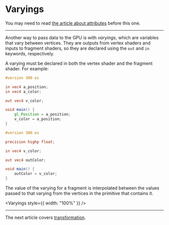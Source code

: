 # Varyings

You may need to read [the article about attributes](/a/webgl/attributes) before this one.

---

Another way to pass data to the GPU is with _varyings_, which are variables that vary between vertices.
They are outputs from vertex shaders and inputs to fragment shaders, so they are declared using the
`out` and `in` keywords, respectively.

A varying must be declared in both the vertex shader and the fragment shader. For example:

```glsl
#version 300 es

in vec4 a_position;
in vec4 a_color;

out vec4 v_color;

void main() {
	gl_Position = a_position;
	v_color = a_position;
}
```

```glsl
#version 300 es

precision highp float;

in vec4 v_color;

out vec4 outColor;

void main() {
	outColor = v_color;
}
```

The value of the varying for a fragment is interpolated between the values passed to that varying
from the vertices in the primitive that contains it.


<Varyings style={{ width: "100%" }} />

---

The next article covers [transformation](/a/webgl/transformation).
